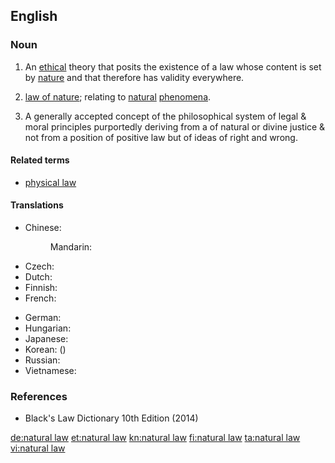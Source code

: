 ==English==
{{wikipedia}}

===Noun===
{{en-noun|-|head=[[natural]] [[law]]}}

# {{lb|en|philosophy}} An [[ethical]] theory that posits the existence of a law whose content is set by [[nature]] and that therefore has validity everywhere.
# [[law of nature]]; relating to [[natural]] [[phenomena]].
# {{lb|en|legal}} A generally accepted concept of the philosophical system of legal & moral principles purportedly deriving from a of natural or divine justice & not from a position of positive law but of ideas of right and wrong.

====Related terms====
* [[physical law]] {{qualifier|contradistinction}}

====Translations====
{{trans-top|ethical theory}}
* Chinese:
*: Mandarin: {{t+|cmn|自然法|tr=zìránfǎ|sc=Hani}}
* Czech: {{t|cs|přirozené právo|n}}
* Dutch: {{t+|nl|natuurrecht|n}}
* Finnish: {{t+|fi|luonnonoikeus}}
* French: {{t+|fr|droit naturel|m}}
{{trans-mid}}
* German: {{t+|de|Naturgesetz|n}}
* Hungarian: {{t|hu|természeti törvény}}
* Japanese: {{t|ja|自然法|tr=しぜんほう, shizenhō|sc=Jpan}}
* Korean: {{t|ko|자연법|sc=Kore}} ({{t+|ko|自然法|sc=Kore}})
* Russian: {{t|ru|есте́ственное пра́во|n}}
* Vietnamese: {{t|vi|luật của tự nhiên}}
{{trans-bottom}}

===References===
* Black's Law Dictionary 10th Edition (2014)

[[de:natural law]]
[[et:natural law]]
[[kn:natural law]]
[[fi:natural law]]
[[ta:natural law]]
[[vi:natural law]]
